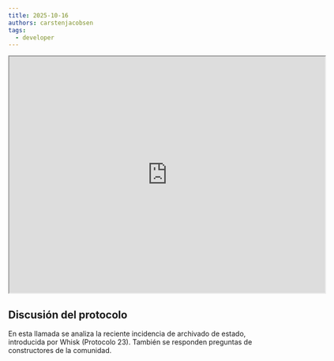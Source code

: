 ```yaml
---
title: 2025-10-16
authors: carstenjacobsen
tags:
  - developer
---
```


<iframe
  src="https://www.youtube.com/embed/cafR1uVsPFM?si=b-zLh8FWAu5cFUs_"
  width="640"
  height="480"
  allow="autoplay"
></iframe>

## Discusión del protocolo

En esta llamada se analiza la reciente incidencia de archivado de estado, introducida por Whisk (Protocolo 23). También se responden preguntas de constructores de la comunidad.
